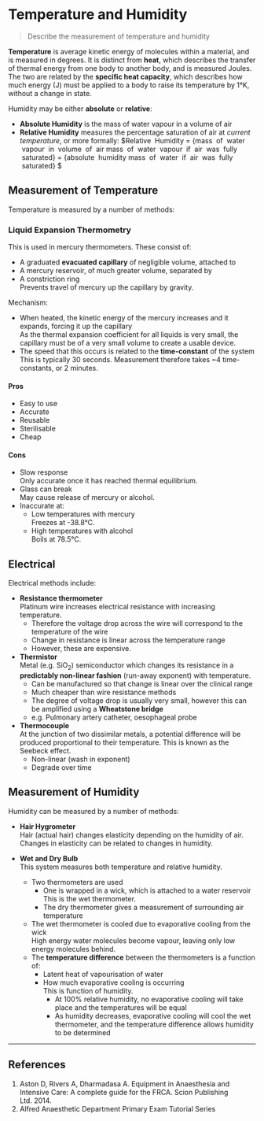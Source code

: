 # Temperature and Humidity


> Describe the measurement of temperature and humidity

**Temperature** is average kinetic energy of molecules within a material, and is measured in degrees. It is distinct from **heat**, which describes the transfer of thermal energy from one body to another body, and is measured Joules. The two are related by the **specific heat capacity**, which describes how much energy (J) must be applied to a body to raise its temperature by 1°K, without a change in state.

Humidity may be either **absolute** or **relative**:

* **Absolute Humidity** is the mass of water vapour in a volume of air
* **Relative Humidity** measures the percentage saturation of air at *current temperature*, or more formally: $Relative \ Humidity = {mass \ of \ water \ vapour \ in \ volume \ of \ air \over mass \ of \ water \ vapour \ if \ air \ was \ fully \ saturated} = {absolute \ humidity \over mass \ of \ water \ if \ air \ was \ fully \ saturated} $

## Measurement of Temperature

Temperature is measured by a number of methods:

### Liquid Expansion Thermometry

This is used in mercury thermometers. These consist of:

* A graduated **evacuated capillary** of negligible volume, attached to
* A mercury reservoir, of much greater volume, separated by
* A constriction ring\
Prevents travel of mercury up the capillary by gravity.

Mechanism:

* When heated, the kinetic energy of the mercury increases and it expands, forcing it up the capillary\
As the thermal expansion coefficient for all liquids is very small, the capillary must be of a very small volume to create a usable device.
* The speed that this occurs is related to the **time-constant** of the system\
This is typically 30 seconds. Measurement therefore takes ~4 time-constants, or 2 minutes.


#### Pros

* Easy to use
* Accurate
* Reusable
* Sterilisable
* Cheap

#### Cons

* Slow response\
Only accurate once it has reached thermal equilibrium.
* Glass can break\
May cause release of mercury or alcohol.
* Inaccurate at:
    * Low temperatures with mercury\
    Freezes at -38.8°C.
    * High temperatures with alcohol\
    Boils at 78.5°C. 

## Electrical

Electrical methods include:

* **Resistance thermometer**\
Platinum wire increases electrical resistance with increasing temperature.
    * Therefore the voltage drop across the wire will correspond to the temperature of the wire
    * Change in resistance is linear across the temperature range
    * However, these are expensive.
* **Thermistor**\
Metal (e.g. SiO~2~) semiconductor which changes its resistance in a **predictably non-linear fashion** (run-away exponent) with temperature.
    * Can be manufactured so that change is linear over the clinical range
    * Much cheaper than wire resistance methods
    * The degree of voltage drop is usually very small, however this can be amplified using a **Wheatstone bridge**
    * e.g. Pulmonary artery catheter, oesophageal probe
* **Thermocouple**\
At the junction of two dissimilar metals, a potential difference will be produced proportional to their temperature. This is known as the Seebeck effect.
    * Non-linear (wash in exponent)
    * Degrade over time


## Measurement of Humidity

Humidity can be measured by a number of methods:

* **Hair Hygrometer**\
Hair (actual hair) changes elasticity depending on the humidity of air. Changes in elasticity can be related to changes in humidity.

* **Wet and Dry Bulb**\
This system measures both temperature and relative humidity.
    * Two thermometers are used
        * One is wrapped in a wick, which is attached to a water reservoir\
        This is the wet thermometer.
        * The dry thermometer gives a measurement of surrounding air temperature
    * The wet thermometer is cooled due to evaporative cooling from the wick\
    High energy water molecules become vapour, leaving only low energy molecules behind.
    * The **temperature difference** between the thermometers is a function of:
        * Latent heat of vapourisation of water
        * How much evaporative cooling is occurring\
        This is function of humidity.
            * At 100% relative humidity, no evaporative cooling will take place and the temperatures will be equal
            * As humidity decreases, evaporative cooling will cool the wet thermometer, and the temperature difference allows humidity to be determined


---
## References

1. Aston D, Rivers A, Dharmadasa A. Equipment in Anaesthesia and Intensive Care: A complete guide for the FRCA. Scion Publishing Ltd. 2014.
2. Alfred Anaesthetic Department Primary Exam Tutorial Series
